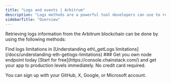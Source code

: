 ---
title: "Logs and events | Arbitrum"
description: "Logs methods are a powerful tool developers can use to retrieve information about smart contracts, transactions, and events on a blockchain."
sidebarTitle: "Overview"
---

Retrieving logs information from the Arbitrum blockchain can be done by using the following methods:

<CardGroup>
<Card title="eth_getLogs" href="/reference/arbitrum_node_api/logs_and_events/eth_getLogs" icon="angle-right" iconType="solid" horizontal />
<Card title="eth_newFilter" href="/reference/arbitrum_node_api/logs_and_events/eth_newFilter" icon="angle-right" iconType="solid" horizontal />
</CardGroup>

<Info>
  Find logs limitations in [Understanding eth\_getLogs limitations](/docs/understanding-eth-getlogs-limitations)
</Info>

<Check>
  ### Get you own node endpoint today
  [Start for free](https://console.chainstack.com/) and get your app to production levels immediately. No credit card required.

  You can sign up with your GitHub, X, Google, or Microsoft account.
</Check>
